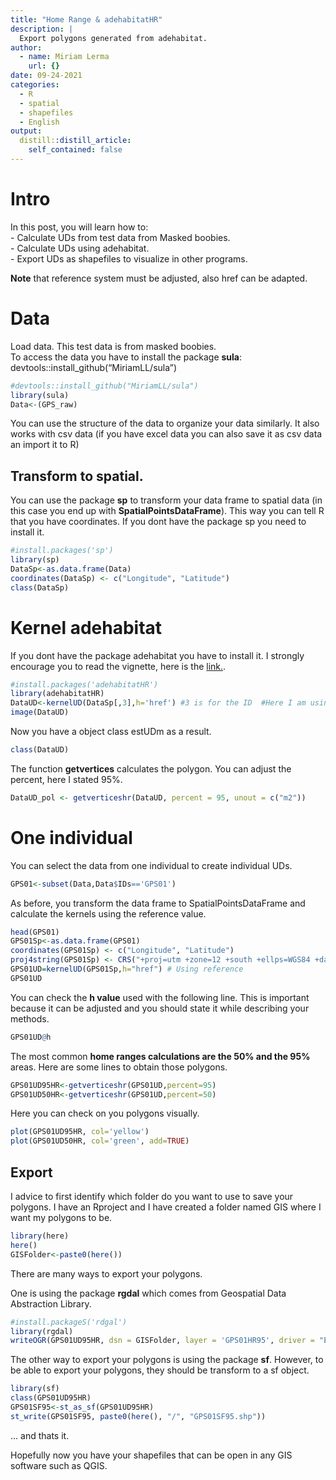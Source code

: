 ```yaml
---
title: "Home Range & adehabitatHR"
description: |
  Export polygons generated from adehabitat.
author:
  - name: Miriam Lerma
    url: {}
date: 09-24-2021
categories:
  - R
  - spatial
  - shapefiles
  - English
output:
  distill::distill_article:
    self_contained: false
---
```



# Intro

In this post, you will learn how to:  <br>
- Calculate UDs from test data from Masked boobies. <br>
- Calculate UDs using adehabitat.  <br>
- Export UDs as shapefiles to visualize in other programs. <br>

**Note** that reference system must be adjusted, also href can be adapted.


# Data

Load data. This test data is from masked boobies. <br>
To access the data you have to install the package **sula**: devtools::install_github("MiriamLL/sula")

```r
#devtools::install_github("MiriamLL/sula")
library(sula)
Data<-(GPS_raw)
```

You can use the structure of the data to organize your data similarly. 
It also works with csv data (if you have excel data you can also save it as csv data an import it to R)

## Transform to spatial.

You can use the package **sp** to transform your data frame to spatial data (in this case you end up with **SpatialPointsDataFrame**). 
This way you can tell R that you have coordinates.
If you dont have the package sp you need to install it.

```r
#install.packages('sp')
library(sp)
DataSp<-as.data.frame(Data)
coordinates(DataSp) <- c("Longitude", "Latitude")
class(DataSp)
```

# Kernel adehabitat
If you dont have the package adehabitat you have to install it.
I strongly encourage you to read the vignette, here is the [link.](https://cran.r-project.org/web/packages/adehabitatHR/adehabitatHR.pdf).

```r
#install.packages('adehabitatHR')
library(adehabitatHR)
DataUD<-kernelUD(DataSp[,3],h='href') #3 is for the ID  #Here I am using the reference h value
image(DataUD)
```

Now you have a object class estUDm as a result. 

```r
class(DataUD)
```

The function **getvertices** calculates the polygon. 
You can adjust the percent, here I stated 95%.

```r
DataUD_pol <- getverticeshr(DataUD, percent = 95, unout = c("m2"))
```

# One individual

You can select the data from one individual to create individual UDs.

```r
GPS01<-subset(Data,Data$IDs=='GPS01')
```

As before, you transform the data frame to SpatialPointsDataFrame and calculate the kernels using the reference value. 

```r
head(GPS01)
GPS01Sp<-as.data.frame(GPS01)
coordinates(GPS01Sp) <- c("Longitude", "Latitude")
proj4string(GPS01Sp) <- CRS("+proj=utm +zone=12 +south +ellps=WGS84 +datum=WGS84 +units=m +no_defs")
GPS01UD=kernelUD(GPS01Sp,h="href") # Using reference
GPS01UD
```

You can check the **h value** used with the following line. This is important because it can be adjusted and you should state it while describing your methods. 

```r
GPS01UD@h
```

The most common **home ranges calculations are the 50% and the 95%** areas. Here are some lines to obtain those polygons. 

```r
GPS01UD95HR<-getverticeshr(GPS01UD,percent=95)
GPS01UD50HR<-getverticeshr(GPS01UD,percent=50)
```

Here you can check on you polygons visually.

```r
plot(GPS01UD95HR, col='yellow')
plot(GPS01UD50HR, col='green', add=TRUE)
```

## Export

I advice to first identify which folder do you want to use to save your polygons.
I have an Rproject and I have created a folder named GIS where I want my polygons to be.

```r
library(here)
here()
GISFolder<-paste0(here())
```

There are many ways to export your polygons. 

One is using the package **rgdal** which comes from Geospatial Data Abstraction Library. 

```r
#install.packageS('rdgal')
library(rgdal)
writeOGR(GPS01UD95HR, dsn = GISFolder, layer = 'GPS01HR95', driver = "ESRI Shapefile")
```

The other way to export your polygons is using the package **sf**.
However, to be able to export your polygons, they should be transform to a sf object.

```r
library(sf)
class(GPS01UD95HR)
GPS01SF95<-st_as_sf(GPS01UD95HR)
st_write(GPS01SF95, paste0(here(), "/", "GPS01SF95.shp"))
```

... and thats it.

Hopefully now you have your shapefiles that can be open in any GIS software such as QGIS. 


